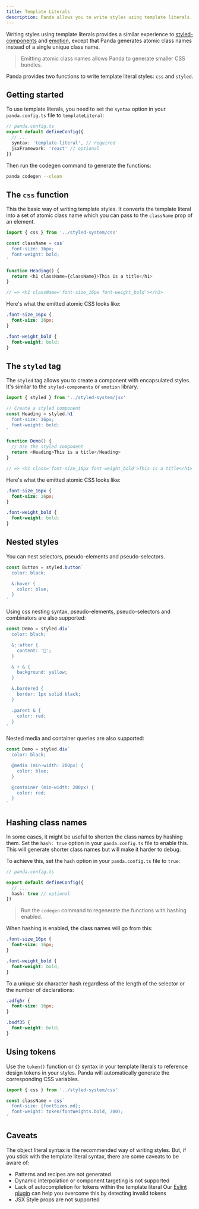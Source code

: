 ```yaml
---
title: Template Literals
description: Panda allows you to write styles using template literals.
---
```


Writing styles using template literals provides a similar experience to
[styled-components](https://styled-components.com/) and [emotion](https://emotion.sh/), except that Panda generates
atomic class names instead of a single unique class name.

> Emitting atomic class names allows Panda to generate smaller CSS bundles.

Panda provides two functions to write template literal styles: `css` and `styled`.

## Getting started

To use template literals, you need to set the `syntax` option in your `panda.config.ts` file to `templateLiteral`:

```ts
// panda.config.ts
export default defineConfig({
  // ...
  syntax: 'template-literal', // required
  jsxFramework: 'react' // optional
})
```

Then run the codegen command to generate the functions:

```sh
panda codegen --clean
```

## The `css` function

This the basic way of writing template styles. It converts the template literal into a set of atomic class name which
you can pass to the `className` prop of an element.

```js
import { css } from '../styled-system/css'

const className = css`
  font-size: 16px;
  font-weight: bold;
`

function Heading() {
  return <h1 className={className}>This is a title</h1>
}

// => <h1 className='font-size_16px font-weight_bold'></h1>
```

Here's what the emitted atomic CSS looks like:

```css
.font-size_16px {
  font-size: 16px;
}

.font-weight_bold {
  font-weight: bold;
}
```

## The `styled` tag

The `styled` tag allows you to create a component with encapsulated styles. It's similar to the `styled-components` or
`emotion` library.

```js
import { styled } from '../styled-system/jsx'

// Create a styled component
const Heading = styled.h1`
  font-size: 16px;
  font-weight: bold;
`

function Demo() {
  // Use the styled component
  return <Heading>This is a title</Heading>
}

// => <h1 class='font-size_16px font-weight_bold'>This is a title</h1>
```

Here's what the emitted atomic CSS looks like:

```css
.font-size_16px {
  font-size: 16px;
}

.font-weight_bold {
  font-weight: bold;
}
```

## Nested styles

You can nest selectors, pseudo-elements and pseudo-selectors.

```js
const Button = styled.button`
  color: black;

  &:hover {
    color: blue;
  }
`
```

Using css nesting syntax, pseudo-elements, pseudo-selectors and combinators are also supported:

```js
const Demo = styled.div`
  color: black;

  &::after {
    content: '🐼';
  }

  & + & {
    background: yellow;
  }

  &.bordered {
    border: 1px solid black;
  }

  .parent & {
    color: red;
  }
`
```

Nested media and container queries are also supported:

```js
const Demo = styled.div`
  color: black;

  @media (min-width: 200px) {
    color: blue;
  }

  @container (min-width: 200px) {
    color: red;
  }
`
```

## Hashing class names

In some cases, it might be useful to shorten the class names by hashing them. Set the `hash: true` option in your
`panda.config.ts` file to enable this. This will generate shorter class names but will make it harder to debug.

To achieve this, set the `hash` option in your `panda.config.ts` file to `true`:

```ts
// panda.config.ts

export default defineConfig({
  // ...
  hash: true // optional
})
```

> Run the `codegen` command to regenerate the functions with hashing enabled.

When hashing is enabled, the class names will go from this:

```css
.font-size_16px {
  font-size: 16px;
}

.font-weight_bold {
  font-weight: bold;
}
```

To a unique six character hash regardless of the length of the selector or the number of declarations:

```css
.adfg5r {
  font-size: 16px;
}

.bsdf35 {
  font-weight: bold;
}
```

## Using tokens

Use the `token()` function or `{}` syntax in your template literals to reference design tokens in your styles. Panda
will automatically generate the corresponding CSS variables.

```js
import { css } from '../styled-system/css'

const className = css`
  font-size: {fontSizes.md};
  font-weight: token(fontWeights.bold, 700);
`
```

## Caveats

The object literal syntax is the recommended way of writing styles. But, if you stick with the template literal syntax,
there are some caveats to be aware of:

- Patterns and recipes are not generated
- Dynamic interpolation or component targeting is not supported
- Lack of autocompletion for tokens within the template literal Our
  [Eslint plugin](https://github.com/chakra-ui/eslint-plugin-panda/blob/main/docs/rules/no-invalid-token-paths.md) can
  help you overcome this by detecting invalid tokens
- JSX Style props are not supported
